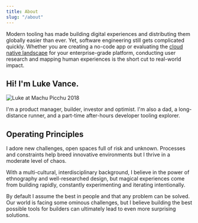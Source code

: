 ```yaml
---
title: About
slug: "/about"
---
```


Modern tooling has made building digital experiences and distributing them globally easier than ever. Yet, software engineering still gets complicated quickly. Whether you are creating a no-code app or evaluating the [cloud native landscape](https://landscape.cncf.io) for your enterprise-grade platform, conducting user research and mapping human experiences is the short cut to real-world impact.

## Hi! I'm Luke Vance. 

![Luke at Machu Picchu 2018](./assets/luke_machu-picchu.jpg)

I'm a product manager, builder, investor and optimist. I'm also a dad, a long-distance runner, and a part-time after-hours developer tooling explorer.

## Operating Principles

I adore new challenges, open spaces full of risk and unknown. Processes and constraints help breed innovative environments but I thrive in a moderate level of chaos.

With a multi-cultural, interdisciplinary background, I believe in the power of ethnography and well-researched design, but magical experiences come from building rapidly, constantly experimenting and iterating intentionally. 

By default I assume the best in people and that any problem can be solved. Our world is facing some ominous challenges, but I believe building the best possible tools for builders can ultimately lead to even more surprising solutions.